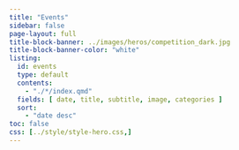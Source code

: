 ```yaml
---
title: "Events"
sidebar: false
page-layout: full
title-block-banner: ../images/heros/competition_dark.jpg
title-block-banner-color: "white"
listing:
  id: events
  type: default
  contents:
    - "./*/index.qmd"
  fields: [ date, title, subtitle, image, categories ]
  sort: 
    - "date desc"
toc: false
css: [../style/style-hero.css,]
---
```


